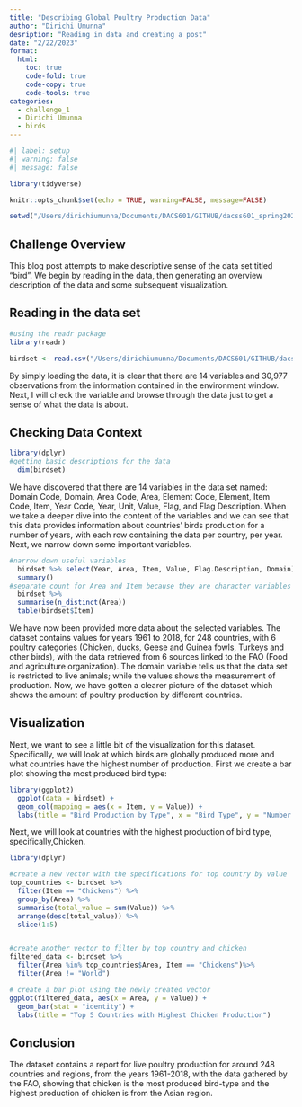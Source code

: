 ```yaml
---
title: "Describing Global Poultry Production Data"
author: "Dirichi Umunna"
desription: "Reading in data and creating a post"
date: "2/22/2023"
format:
  html:
    toc: true
    code-fold: true
    code-copy: true
    code-tools: true
categories:
  - challenge_1
  - Dirichi Umunna
  - birds
---
```


```r
#| label: setup
#| warning: false
#| message: false

library(tidyverse)

knitr::opts_chunk$set(echo = TRUE, warning=FALSE, message=FALSE)

setwd("/Users/dirichiumunna/Documents/DACS601/GITHUB/dacss601_spring2023/posts/_data")

```

## Challenge Overview

This blog post attempts to make descriptive sense of the data set titled "bird". We begin by reading in the data, then generating an overview description of the data and some subsequent visualization.

## Reading in the data set

```r

#using the readr package
library(readr)

birdset <- read.csv("/Users/dirichiumunna/Documents/DACS601/GITHUB/dacss601_spring2023/posts/_data/birds.csv")

```

By simply loading the data, it is clear that there are 14 variables and 30,977 observations from the information contained in the environment window. Next, I will check the variable and browse through the data just to get a sense of what the data is about.

## Checking Data Context

```r
library(dplyr)
#getting basic descriptions for the data
  dim(birdset)
```

We have discovered that there are 14 variables in the data set named: Domain Code, Domain, Area Code, Area, Element Code, Element, Item Code, Item, Year Code, Year, Unit, Value, Flag, and Flag Description. When we take a deeper dive into the content of the variables and we can see that this data provides information about countries' birds production for a number of years, with each row containing the data per country, per year. Next, we narrow down some important variables.

```r
#narrow down useful variables
  birdset %>% select(Year, Area, Item, Value, Flag.Description, Domain)  %>%  
  summary()
#separate count for Area and Item because they are character variables
  birdset %>%
  summarise(n_distinct(Area))
  table(birdset$Item)
```

We have now been provided more data about the selected variables. The dataset contains values for years 1961 to 2018, for 248 countries, with 6 poultry categories (Chicken, ducks, Geese and Guinea fowls, Turkeys and other birds), with the data retrieved from 6 sources linked to the FAO (Food and agriculture organization). The domain variable tells us that the data set is restricted to live animals; while the values shows the measurement of production. Now, we have gotten a clearer picture of the dataset which shows the amount of poultry production by different countries.

## Visualization

Next, we want to see a little bit of the visualization for this dataset. Specifically, we will look at which birds are globally produced more and what countries have the highest number of production. First we create a bar plot showing the most produced bird type:

```r
library(ggplot2)
  ggplot(data = birdset) +
  geom_col(mapping = aes(x = Item, y = Value)) +
  labs(title = "Bird Production by Type", x = "Bird Type", y = "Number Produced")

```

Next, we will look at countries with the highest production of bird type, specifically,Chicken.

```r
library(dplyr)

#create a new vector with the specifications for top country by value
top_countries <- birdset %>%
  filter(Item == "Chickens") %>%
  group_by(Area) %>%
  summarise(total_value = sum(Value)) %>%
  arrange(desc(total_value)) %>%
  slice(1:5)


#create another vector to filter by top country and chicken
filtered_data <- birdset %>%
  filter(Area %in% top_countries$Area, Item == "Chickens")%>%
  filter(Area != "World")

# create a bar plot using the newly created vector
ggplot(filtered_data, aes(x = Area, y = Value)) +
  geom_bar(stat = "identity") +
  labs(title = "Top 5 Countries with Highest Chicken Production")


```

## Conclusion

The dataset contains a report for live poultry production for around 248 countries and regions, from the years 1961-2018, with the data gathered by the FAO, showing that chicken is the most produced bird-type and the highest production of chicken is from the Asian region.
